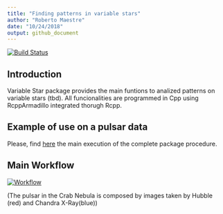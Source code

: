 ```yaml
---
title: "Finding patterns in variable stars"
author: "Roberto Maestre"
date: "10/24/2018"
output: github_document
---
```


[![Build Status](https://travis-ci.org/rmaestre/variableStars.svg?branch=master)](https://travis-ci.com/rmaestre/variableStars)


## Introduction

Variable Star package provides the main funtions to analized patterns on variable stars (tbd). All funcionalities are programmed in Cpp using RcppArmadillo integrated thorugh Rcpp.

## Example of use on a pulsar data

Please, find [here](docs/Experiments.md) the main execution of the complete package procedure.

## Main Workflow

[![Workflow](docs/figures/workflow.png)](docs/figures/workflow.png)

(The pulsar in the Crab Nebula is composed by images taken by Hubble (red) and Chandra X-Ray(blue))